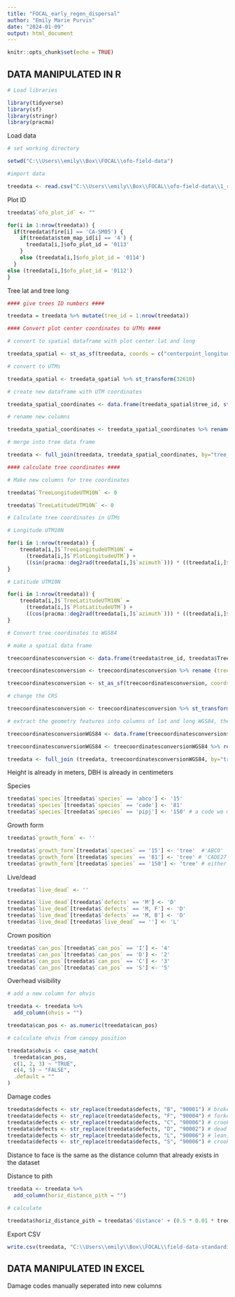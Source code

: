 ```yaml
---
title: "FOCAL_early_regen_dispersal"
author: "Emily Marie Purvis"
date: "2024-01-09"
output: html_document
---
```


```r
knitr::opts_chunk$set(echo = TRUE)
```

## DATA MANIPULATED IN R

```r

# Load libraries

library(tidyverse)
library(sf)
library(stringr)
library(pracma)
```

Load data

```r

# set working directory

setwd("C:\\Users\\emily\\Box\\FOCAL\\ofo-field-data")

#import data

treedata <- read.csv("C:\\Users\\emily\\Box\\FOCAL\\ofo-field-data\\1_received-data\\0011\\data\\dispersal-data-entry-2023-stemmap_tree.csv", header = TRUE)

```

Plot ID

```r

treedata$`ofo_plot_id` <- ""

for(i in 1:nrow(treedata)) {
  if(treedata$fire[i] == 'CA-SM05') {
    if(treedata$stem_map_id[i] == '4') {
      treedata[i,]$ofo_plot_id = '0113'
    }
    else (treedata[i,]$ofo_plot_id = '0114')
  }
else (treedata[i,]$ofo_plot_id = '0112')
}

```

Tree lat and tree long

```r

#### give trees ID numbers ####

treedata = treedata %>% mutate(tree_id = 1:nrow(treedata))

#### Convert plot center coordinates to UTMs ####

# convert to spatial dataframe with plot center lat and long

treedata_spatial <- st_as_sf(treedata, coords = c("centerpoint_longitude", "centerpoint_latitude"), crs = 4326, remove=F)

# convert to UTMs

treedata_spatial <- treedata_spatial %>% st_transform(32610)

# create new dataframe with UTM coordinates

treedata_spatial_coordinates <- data.frame(treedata_spatial$tree_id, st_coordinates(treedata_spatial[,1], st_coordinates(treedata_spatial[,2]))) 

# rename new columns

treedata_spatial_coordinates <- treedata_spatial_coordinates %>% rename (`tree_id`=treedata_spatial.tree_id, PlotLongitudeUTM=X, PlotLatitudeUTM=Y) 

# merge into tree data frame

treedata <- full_join(treedata, treedata_spatial_coordinates, by="tree_id")

#### calculate tree coordinates ####

# Make new columns for tree coordinates

treedata$`TreeLongitudeUTM10N` <- 0

treedata$`TreeLatitudeUTM10N` <- 0

# Calculate tree coordinates in UTMs 

# Longitude UTM10N

for(i in 1:nrow(treedata)) {
    treedata[i,]$`TreeLongitudeUTM10N` = 
      (treedata[i,]$`PlotLongitudeUTM`) + 
      ((sin(pracma::deg2rad(treedata[i,]$`azimuth`))) * ((treedata[i,]$`distance`)))
}

# Latitude UTM10N

for(i in 1:nrow(treedata)) {
    treedata[i,]$`TreeLatitudeUTM10N` = 
      (treedata[i,]$`PlotLatitudeUTM`) + 
      ((cos(pracma::deg2rad(treedata[i,]$`azimuth`))) * ((treedata[i,]$`distance`)))
}

# Convert tree coordinates to WGS84

# make a spatial data frame

treecoordinatesconversion <- data.frame(treedata$tree_id, treedata$TreeLongitudeUTM10N, treedata$TreeLatitudeUTM10N) 

treecoordinatesconversion <- treecoordinatesconversion %>% rename (tree_id=treedata.tree_id, TreeLongitudeUTM10N=treedata.TreeLongitudeUTM10N, TreeLatitudeUTM10N=treedata.TreeLatitudeUTM10N)

treecoordinatesconversion <- st_as_sf(treecoordinatesconversion, coords = c("TreeLongitudeUTM10N", "TreeLatitudeUTM10N"), crs = 32610, remove=F)

# change the CRS

treecoordinatesconversion <- treecoordinatesconversion %>% st_transform(4326)

# extract the geometry features into columns of lat and long WGS84, then merge back into the tree data frame

treecoordinatesconversionWGS84 <- data.frame(treecoordinatesconversion$tree_id, st_coordinates(treecoordinatesconversion[,1], st_coordinates(treecoordinatesconversion[,2]))) 

treecoordinatesconversionWGS84 <- treecoordinatesconversionWGS84 %>% rename (tree_id=treecoordinatesconversion.tree_id, TreeLongitudeWGS84=X, TreeLatitudeWGS84=Y)

treedata <- full_join (treedata, treecoordinatesconversionWGS84, by="tree_id")

```

Height is already in meters, DBH is already in centimeters

Species

```r

treedata$`species`[treedata$`species` == 'abco'] <- '15' 
treedata$`species`[treedata$`species` == 'cade'] <- '81' 
treedata$`species`[treedata$`species` == 'pipj'] <- '150' # a code we made up for "either PIPO or PIJE", not an official FIA species code number either

```

Growth form

```r

treedata$`growth_form` <- ''

treedata$`growth_form`[treedata$`species` == '15'] <- 'tree'  #'ABCO'
treedata$`growth_form`[treedata$`species` == '81'] <- 'tree' # 'CADE27'
treedata$`growth_form`[treedata$`species` == '150'] <- 'tree' # either PIPO or PIJE, "PIPJ" in terms of this dataset
```

Live/dead

```r

treedata$`live_dead` <- ''

treedata$`live_dead`[treedata$`defects` == 'M'] <- 'D'
treedata$`live_dead`[treedata$`defects` == 'M, F'] <- 'D'
treedata$`live_dead`[treedata$`defects` == 'M, B'] <- 'D'
treedata$`live_dead`[treedata$`live_dead` == ''] <- 'L'

```

Crown position

```r

treedata$`can_pos`[treedata$`can_pos` == 'I'] <- '4' 
treedata$`can_pos`[treedata$`can_pos` == 'D'] <- '2' 
treedata$`can_pos`[treedata$`can_pos` == 'C'] <- '3' 
treedata$`can_pos`[treedata$`can_pos` == 'S'] <- '5' 

```

Overhead visibility

```r

# add a new column for ohvis

treedata <- treedata %>%
  add_column(ohvis = "")

treedata$can_pos <- as.numeric(treedata$can_pos)

# calculate ohvis from canopy position

treedata$ohvis <- case_match(
  treedata$can_pos,
  c(1, 2, 3) ~ "TRUE",
  c(4, 5) ~ "FALSE",
  .default = ""
)

```

Damage codes

```r

treedata$defects <- str_replace(treedata$defects, "B", "90001") # broken top
treedata$defects <- str_replace(treedata$defects, "F", "90004") # forked top
treedata$defects <- str_replace(treedata$defects, "C", "90006") # crook/sweep
treedata$defects <- str_replace(treedata$defects, "D", "90002") # dead top
treedata$defects <- str_replace(treedata$defects, "L", "90006") # lean, there isn't a code for lean but it's pretty close to crook/sweep
treedata$defects <- str_replace(treedata$defects, "S", "90006") # crook/sweep

```

Distance to face is the same as the distance column that already exists in the dataset

Distance to pith

```r

treedata <- treedata %>%
  add_column(horiz_distance_pith = "")

# calculate

treedata$horiz_distance_pith = treedata$'distance' + (0.5 * 0.01 * treedata$'dbh')

```

Export CSV

```r

write.csv(treedata, "C:\\Users\\emily\\Box\\FOCAL\\field-data-standardization\\FOCAL_early_regen_dispersal\\20240516_FOCAL_early_regen_dispersal.csv")

```

## DATA MANIPULATED IN EXCEL

Damage codes manually seperated into new columns





